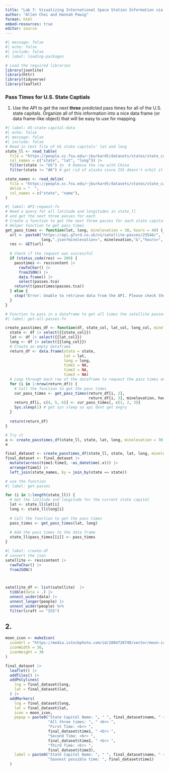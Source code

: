```yaml
---
title: "Lab 7: Visualizing International Space Station Information via APIs"
author: "Allen Choi and Hannah Pawig"
format: html
embed-resources: true
editor: source
---
```



```r
#| message: false
#| echo: false
#| include: false
#| label: loading-packages

# Load the required libraries
library(jsonlite)
library(httr)
library(tidyverse)
library(leaflet)
```



### Pass Times for U.S. State Captials

1. Use the API to get the next **three** predicted pass times for all of the 
U.S. state capitals. Organize all of this information into a nice data frame (or
data frame-like object) that will be easy to use for mapping.


```r
#| label: US-state-capital-data
#| echo: false
#| message: false
#| include: false
# Read in text file of US state capitals' lat and long
state_ll <- read_table(
  file = "https://people.sc.fsu.edu/~jburkardt/datasets/states/state_capitals_ll.txt",
  col_names = c("state", "lat", "long")) |> 
  filter(state != "US") |>  # Remove the row with China
  filter(state != "AK") # get rid of alaska since ISS doesn't orbit it

state_names <- read_delim(
  file = "https://people.sc.fsu.edu/~jburkardt/datasets/states/state_capitals_name.txt",
  delim = "  ",
  col_names = c("state", "name"),
)
```

```r
#| label: API-request-fn
# Need a query for all latitude and longitudes in state_ll
# and get the next three passes for each
# Create a function to get the next three passes for each state capital in state_ll
# Helper function to get pass times
get_pass_times <- function(lat, long, minelevation = 30, hours = 48) {
  url <- paste0("https://api.g7vrd.co.uk/v1/satellite-passes/25544/", lat,"/",
                long,".json?minelevation=", minelevation,"&","hours=", hours)
  res <- GET(url)
  
  # Check if the request was successful
  if (status_code(res) == 200) {
    passtimes <- res$content |>
      rawToChar() |>
      fromJSON() |>
      data.frame() |>
      select(passes.tca)
    return(t(passtimes$passes.tca))
  } else {
    stop("Error: Unable to retrieve data from the API. Please check the URL or parameters.")
  }
}

```

```r
# Function to pass in a dataframe to get all times the satellite passes
#| label: get-all-passes-fn

create_passtimes_df <- function(df, state_col, lat_col, long_col, minelevation = 70, hours = 12) {
  state <- df |> select({{state_col}})
  lat <- df |> select({{lat_col}})
  long <- df |> select({{long_col}})
  # Create an empty dataframe
  return_df <- data.frame(state = state,
                          lat = lat,
                          long = long,
                          time1 = NA,
                          time2 = NA,
                          time3 = NA)
  # Loop through each row of the dataframe to request the pass times one row at a time
  for (i in 1:nrow(return_df)) {
    # Call the function to get the pass times
    cur_pass_times <- get_pass_times(return_df[i, 2],
                                     return_df[i, 3], minelevation, hours)
    return_df[i, c(4, 5, 6)] <- cur_pass_times[, c(1, 2, 3)]
    Sys.sleep(1) # get sys sleep so api dont get angry
  }
  
  return(return_df)
}

```


```r
# Try it
a <- create_passtimes_df(state_ll, state, lat, long, minelevation = 30, hours = 48)
a
```

```r
final_dataset <- create_passtimes_df(state_ll, state, lat, long, minelevation = 30, hours = 48)
final_dataset <- final_dataset |> 
  mutate(across(time1:time3, ~as_datetime(.x))) |> 
  arrange(time1) |> 
  left_join(state_names, by = join_by(state == state))
```



```r
# use the function
#| label: get-passes

for (i in 1:length(state_ll)) {
  # Get the latitude and longitude for the current state capital
  lat <- state_ll$lat[i]
  long <- state_ll$long[i]
  
  # Call the function to get the pass times
  pass_times <- get_pass_times(lat, long)
  
  # Add the pass times to the data frame
  state_ll$pass_times[[i]] <- pass_times
}
```



```r
#| label: create-df
# convert the json
satellite <- res$content |> 
  rawToChar() |> 
  fromJSON()



satellite_df <- list(satellite)  |> 
  tibble(data = .) |> 
  unnest_wider(data) |> 
  unnest_longer(people) |> 
  unnest_wider(people) %>% 
  filter(craft == "ISS")

```



## 2.

```r
moon_icon <- makeIcon(
  iconUrl = "https://media.istockphoto.com/id/1004728748/vector/moon-icon-flat-design.jpg?s=1024x1024&w=is&k=20&c=fYH6eM0A_xymXZ_ZdQ19AHhBPwsQyh4Cz8EMKjYaIlk=",
  iconWidth = 30,
  iconHeight = 30
)

final_dataset |> 
  leaflet() |> 
  addTiles() |> 
  addPolylines(
    lng = final_dataset$long,
    lat = final_dataset$lat,
  ) |> 
  addMarkers(
    lng = final_dataset$long,
    lat = final_dataset$lat,
    icon = moon_icon,
    popup = paste0("State Capitol Name: ", " ", final_dataset$name, " <br> ",
                   "All three times: ", " <br> ",
                   "First Time: <br> ",
                   final_dataset$time1, " <br> ",
                   "Second Time: <br> ",
                   final_dataset$time2, " <br> ",
                   "Third Time: <br> ",
                   final_dataset$time3),
    label = paste0("State Capitol Name: ", " ", final_dataset$name, " <br> ",
                   "Soonest possible time: ", final_dataset$time1)
  )

```
